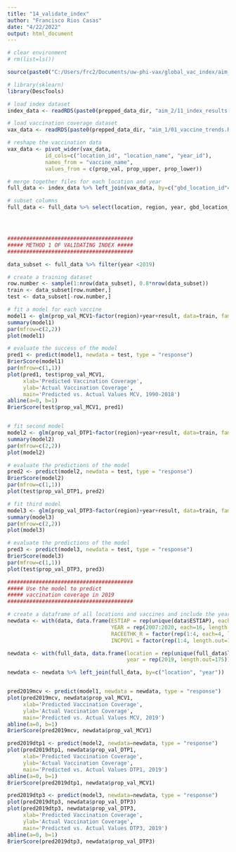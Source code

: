 ```yaml
---
title: "14_validate_index"
author: "Francisco Rios Casas"
date: "4/22/2022"
output: html_document
---
```

```r
# clear environment
# rm(list=ls())

source(paste0("C:/Users/frc2/Documents/uw-phi-vax/global_vac_index/aim_2/01_set_up_R.R"))

# library(sklearn)
library(DescTools)

# load index dataset
index_data <- readRDS(paste0(prepped_data_dir, "aim_2/11_index_results.RDS"))

# load vaccination coverage dataset
vax_data <- readRDS(paste0(prepped_data_dir, "aim_1/01_vaccine_trends.RDS"))

# reshape the vaccination data
vax_data <- pivot_wider(vax_data,
            id_cols=c("location_id", "location_name", "year_id"),
            names_from = "vaccine_name",
            values_from = c(prop_val, prop_upper, prop_lower))

# merge together files for each location and year
full_data <- index_data %>% left_join(vax_data, by=c("gbd_location_id"="location_id", "year"="year_id", "location"="location_name"))

# subset columns
full_data <- full_data %>% select(location, region, year, gbd_location_id, iso_code, iso_num_code, result, prop_val_MCV1, prop_val_DTP1, prop_val_DTP3) %>% filter(year!=2020)




########################################
##### METHOD 1 OF VALIDATING INDEX #####
########################################

data_subset <- full_data %>% filter(year <2019)

# create a training dataset
row.number <- sample(1:nrow(data_subset), 0.8*nrow(data_subset))
train <- data_subset[row.number,]
test <- data_subset[-row.number,]

# fit a model for each vaccine
model1 <- glm(prop_val_MCV1~factor(region)+year+result, data=train, family = "binomial")
summary(model1)
par(mfrow=c(2,2))
plot(model1)

# evaluate the success of the model 
pred1 <- predict(model1, newdata = test, type = "response")
BrierScore(model1)
par(mfrow=c(1,1))
plot(pred1, test$prop_val_MCV1,
     xlab='Predicted Vaccination Coverage',
     ylab='Actual Vaccination Coverage',
     main='Predicted vs. Actual Values MCV, 1990-2018')
abline(a=0, b=1)
BrierScore(test$prop_val_MCV1, pred1)


# fit second model
model2 <- glm(prop_val_DTP1~factor(region)+year+result, data=train, family = "binomial")
summary(model2)
par(mfrow=c(2,2))
plot(model2)

# evaluate the predictions of the model 
pred2 <- predict(model2, newdata = test, type = "response")
BrierScore(model2)
par(mfrow=c(1,1))
plot(test$prop_val_DTP1, pred2)

# fit third model
model3 <- glm(prop_val_DTP3~factor(region)+year+result, data=train, family = "binomial")
summary(model3)
par(mfrow=c(2,2))
plot(model3)

# evaluate the predictions of the model 
pred3 <- predict(model3, newdata = test, type = "response")
BrierScore(model3)
par(mfrow=c(1,1))
plot(test$prop_val_DTP3, pred3)

########################################
##### Use the model to predict 
##### vaccination coverage in 2019
########################################

# create a dataframe of all locations and vaccines and include the year 2019
newdata <- with(data, data.frame(ESTIAP = rep(unique(data$ESTIAP), each=224, length.out=12544),
                                 YEAR = rep(2007:2020, each=16, length.out=12544),
                                 RACEETHK_R = factor(rep(1:4, each=4, length.out=12544)),
                                 INCPOV1 = factor(rep(1:4, length.out=12544))))

newdata <- with(full_data, data.frame(location = rep(unique(full_data$location), each=1, length.out=175),
                                      year = rep(2019, length.out=175)))

newdata <- newdata %>% left_join(full_data, by=c("location", "year"))


pred2019mcv <- predict(model1, newdata = newdata, type = "response")
plot(pred2019mcv, newdata$prop_val_MCV1,
     xlab='Predicted Vaccination Coverage',
     ylab='Actual Vaccination Coverage',
     main='Predicted vs. Actual Values MCV, 2019')
abline(a=0, b=1)
BrierScore(pred2019mcv, newdata$prop_val_MCV1)

pred2019dtp1 <- predict(model2, newdata=newdata, type = "response")
plot(pred2019dtp1, newdata$prop_val_DTP1,
     xlab='Predicted Vaccination Coverage',
     ylab='Actual Vaccination Coverage',
     main='Predicted vs. Actual Values DTP1, 2019')
abline(a=0, b=1)
BrierScore(pred2019dtp1, newdata$prop_val_MCV1)

pred2019dtp3 <- predict(model3, newdata=newdata, type = "response")
plot(pred2019dtp3, newdata$prop_val_DTP3)
plot(pred2019dtp3, newdata$prop_val_DTP3,
     xlab='Predicted Vaccination Coverage',
     ylab='Actual Vaccination Coverage',
     main='Predicted vs. Actual Values DTP3, 2019')
abline(a=0, b=1)
BrierScore(pred2019dtp3, newdata$prop_val_DTP3)

```

